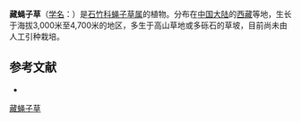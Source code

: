 {{Speciesbox
| name = 藏蝇子草
| status = 
| status_system = 
| image =
| genus = Silene
| species = waltonii
| authority = Williams
}}

'''藏蝇子草'''（[[学名|学名]]：{{lang|la|''Silene waltonii''}}）是[[石竹科|石竹科]][[蝇子草属|蝇子草属]]的植物。分布在[[中国大陆|中国大陆]]的[[西藏|西藏]]等地，生长于海拔3,000米至4,700米的地区，多生于高山草地或多砾石的草坡，目前尚未由人工引种栽培。

== 参考文献 ==
<div class="references-small">
* {{cite web| url =http://www.bioinfo.cn/db05/KmzwSpecies.php?action=view&id=2651| title =藏蝇子草| work =《中国高等植物数据库全库》| publisher =中国科学院微生物研究所| author =昆明植物研究所| accessdate =2009-02-23| deadurl =yes| archiveurl =https://web.archive.org/web/20160305023604/http://www.bioinfo.cn/db05/KmzwSpecies.php?action=view&id=2651| archivedate =2016-03-05}}
</div>
{{Taxonbar|from=Q15226145}}

[[Category:蝇子草属|藏蝇子草]]


{{植物小作品}}